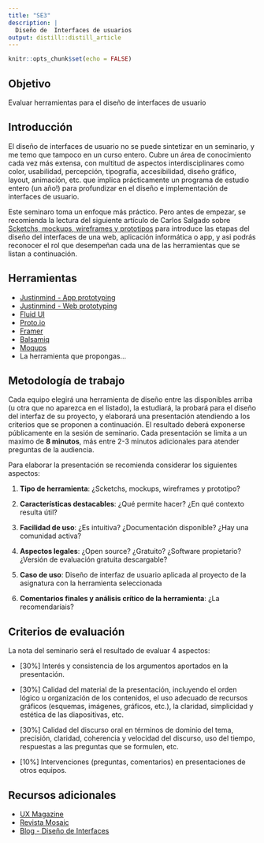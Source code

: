 ```yaml
---
title: "SE3"
description: |
  Diseño de  Interfaces de usuarios
output: distill::distill_article
---
```


```r
knitr::opts_chunk$set(echo = FALSE)
```

## Objetivo

Evaluar herramientas para  el diseño de interfaces de usuario

## Introducción 

El diseño de interfaces de usuario no se puede sintetizar en un seminario, y me temo que tampoco en un curso entero. Cubre un área de conocimiento cada vez más extensa, con multitud de aspectos interdisciplinares como color, usabilidad, percepción, tipografía, accesibilidad, diseño gráfico, layout, animación, etc. que implica prácticamente un programa de estudio entero (un año!) para profundizar en el diseño e implementación de interfaces de usuario.

Este seminaro toma un enfoque más práctico. Pero antes de empezar, se recomienda la lectura del siguiente artículo de Carlos Salgado sobre [Scketchs, mockups, wireframes y prototipos](http://mosaic.uoc.edu/2015/09/15/proceso-de-desarrollo-de-un-proyecto-digital/#related-articles) para introduce las etapas del diseño del interfaces de una web, aplicación informática o app, y asi podrás reconocer el rol que desempeñan cada una de las herramientas que se listan a continuación.

## Herramientas

-   [Justinmind - App prototyping](https://www.justinmind.com/prototyping-tool/mobile-app)
-   [Justinmind - Web prototyping](https://www.justinmind.com/prototyping-tool/website)
-   [Fluid UI](https://www.fluidui.com/)
-   [Proto.io](https://proto.io/)
-   [Framer](https://www.framer.com/)
-   [Balsamiq](https://balsamiq.com/wireframes/)
-   [Moqups](https://moqups.com/)
-   La herramienta que propongas...

## Metodología de trabajo

Cada equipo elegirá una herramienta de diseño entre las disponibles arriba (u otra que no aparezca en el listado), la estudiará, la probará para el diseño del interfaz de su proyecto, y elaborará una presentación atendiendo a los criterios que se proponen a continuación. El resultado deberá exponerse públicamente en la sesión de seminario. Cada presentación se limita a un maximo de **8 minutos**, más entre 2-3 minutos adicionales para atender preguntas de la audiencia.

Para elaborar la presentación se recomienda considerar los siguientes aspectos:

1.    **Tipo de herramienta**: ¿Scketchs, mockups, wireframes y prototipo?
 
1.    **Características destacables**: ¿Qué permite hacer? ¿En qué contexto resulta útil?

1.    **Facilidad de uso**: ¿Es intuitiva? ¿Documentación disponible? ¿Hay una comunidad activa?

1.    **Aspectos legales**: ¿Open source? ¿Gratuito? ¿Software propietario? ¿Versión de evaluación gratuita descargable?

1.    **Caso de uso**: Diseño de interfaz de usuario aplicada al proyecto de la asignatura con la herramienta seleccionada

1.    **Comentarios finales y análisis crítico de la herramienta**: ¿La recomendaríais?


## Criterios de evaluación

La nota del seminario será el resultado de evaluar 4 aspectos:

-   [30%] Interés y consistencia de los argumentos aportados en la presentación.

-   [30%] Calidad del material de la presentación, incluyendo el orden lógico u organización de los contenidos, el uso adecuado de recursos gráficos (esquemas, imágenes, gráficos, etc.), la claridad, simplicidad y estética de las diapositivas, etc.

-   [30%] Calidad del discurso oral en términos de dominio del tema, precisión, claridad, coherencia y velocidad del discurso, uso del tiempo, respuestas a las preguntas que se formulen, etc.

-   [10%] Intervenciones (preguntas, comentarios) en presentaciones de otros equipos.


## Recursos adicionales

-   [UX Magazine](https://uxmag.com/)
-   [Revista Mosaic](http://mosaic.uoc.edu/)
-   [Blog - Diseño de Interfaces](http://multimedia.uoc.edu/blogs/dii/es/)


